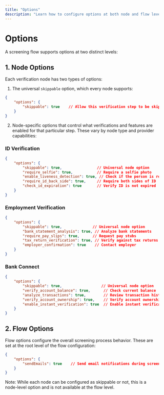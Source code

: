 ```yaml
---
title: "Options"
description: "Learn how to configure options at both node and flow levels."
---
```

# Options

A screening flow supports options at two distinct levels:

## 1. Node Options

Each verification node has two types of options:

1. The universal `skippable` option, which every node supports:
```json
{
    "options": {
        "skippable": true    // Allow this verification step to be skipped
    }
}
```

2. Node-specific options that control what verifications and features are enabled for that particular step. These vary by node type and provider capabilities:

### ID Verification
```json
{
    "options": {
        "skippable": true,                // Universal node option
        "require_selfie": true,           // Require a selfie photo
        "enable_liveness_detection": true, // Check if the person is real
        "require_id_back_side": true,     // Require both sides of ID
        "check_id_expiration": true       // Verify ID is not expired
    }
}
```

### Employment Verification
```json
{
    "options": {
        "skippable": true,              // Universal node option
        "bank_statement_analysis": true, // Analyze bank statements
        "require_pay_slips": true,      // Request pay stubs
        "tax_return_verification": true, // Verify against tax returns
        "employer_confirmation": true    // Contact employer
    }
}
```

### Bank Connect
```json
{
    "options": {
        "skippable": true,                  // Universal node option
        "verify_account_balance": true,      // Check current balance
        "analyze_transactions": true,        // Review transaction history
        "verify_account_ownership": true,    // Verify account ownership
        "enable_instant_verification": true  // Enable instant verification
    }
}
```

## 2. Flow Options

Flow options configure the overall screening process behavior. These are set at the root level of the flow configuration:

```json
{
    "options": {
        "sendEmails": true    // Send email notifications during screening
    }
}
```

Note: While each node can be configured as skippable or not, this is a node-level option and is not available at the flow level.